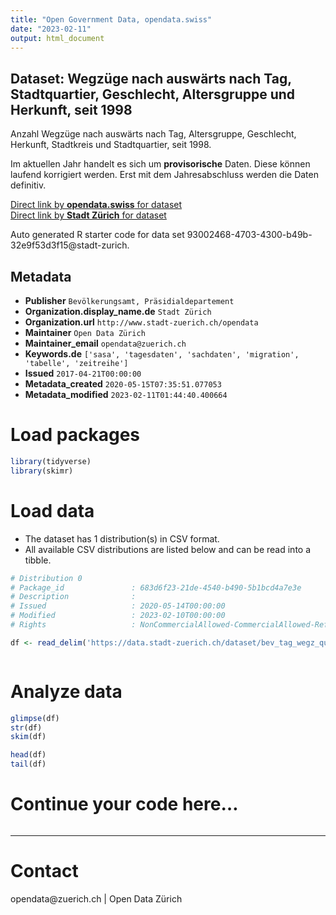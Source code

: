 ```yaml
---
title: "Open Government Data, opendata.swiss"
date: "2023-02-11"
output: html_document
---
```


## Dataset: Wegzüge nach auswärts nach Tag, Stadtquartier, Geschlecht, Altersgruppe und Herkunft, seit 1998


Anzahl Wegzüge nach auswärts nach Tag, Altersgruppe, Geschlecht, Herkunft, Stadtkreis und Stadtquartier, seit 1998.

Im aktuellen Jahr handelt es sich um **provisorische** Daten. Diese können laufend korrigiert werden. Erst mit dem Jahresabschluss werden die Daten definitiv.
 


[Direct link by **opendata.swiss** for dataset](https://opendata.swiss/de/dataset/wegzuge-nach-auswarts-nach-tag-stadtquartier-geschlecht-altersgruppe-und-herkunft-seit-1998)<br>
[Direct link by **Stadt Zürich** for dataset](https://data.stadt-zuerich.ch/dataset/bev_tag_wegz_quartier_geschl_ag_herkunft_od3541)

Auto generated R starter code for data set 93002468-4703-4300-b49b-32e9f53d3f15@stadt-zurich.

## Metadata

- **Publisher** `Bevölkerungsamt, Präsidialdepartement`
- **Organization.display_name.de** `Stadt Zürich`
- **Organization.url** `http://www.stadt-zuerich.ch/opendata`
- **Maintainer** `Open Data Zürich`
- **Maintainer_email** `opendata@zuerich.ch`
- **Keywords.de** `['sasa', 'tagesdaten', 'sachdaten', 'migration', 'tabelle', 'zeitreihe']`
- **Issued** `2017-04-21T00:00:00`
- **Metadata_created** `2020-05-15T07:35:51.077053`
- **Metadata_modified** `2023-02-11T01:44:40.400664`


# Load packages

```r

library(tidyverse)
library(skimr)

```

# Load data

-   The dataset has 1 distribution(s) in CSV format.
-   All available CSV distributions are listed below and can be read into a tibble.

```r

# Distribution 0
# Package_id               : 683d6f23-21de-4540-b490-5b1bcd4a7e3e
# Description              : 
# Issued                   : 2020-05-14T00:00:00
# Modified                 : 2023-02-10T00:00:00
# Rights                   : NonCommercialAllowed-CommercialAllowed-ReferenceNotRequired

df <- read_delim('https://data.stadt-zuerich.ch/dataset/bev_tag_wegz_quartier_geschl_ag_herkunft_od3541/download/BEV354OD3541.csv')



```

# Analyze data

```r

glimpse(df)
str(df)
skim(df)

head(df)
tail(df)

```

# Continue your code here...

```r

```

------------------------------------------------------------------------

# Contact

opendata@zuerich.ch | Open Data Zürich

